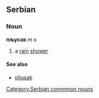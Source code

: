 ==Serbian==
===Noun===
'''пљусак''' ''m s''
#a [[rain]] [[shower]]
====See also====
*[[pljusak]]
[[Category:Serbian commmon nouns]]